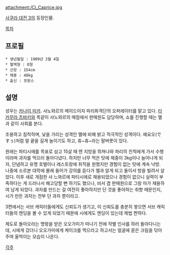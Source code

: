 attachment:/Ci_Caprice.jpg

[[사쿠라 대전 3]]의 등장인물.

[[목차]]

== 프로필 ==
 * 생년월일 : 1909년 2월 4일
 * 혈액형 : O형
 * 신장 : 154cm
 * 체중 : 48kg
 * 출신 : 프랑스 

== 설명 ==
성우는 [[카나이 미카]]. 샤노와르의 메이드이자 파리화격단의 오퍼레이터를 맡고 있다. [[타카무라 츠바키]]와 똑같이 샤노와르의 매점에서 판매원도 담당하며, 쇼를 진행할 때는 멜과 같이 사회를 본다.

조용하고 침착하며, 낯을 가리는 성격인 멜에 비해 밝고 적극적인 성격이다. 예요오(ですぅ)처럼 말 끝을 길게 늘이기도 하고, 휴~휴~라는 말버릇이 있다.

원래는 파티시에를 목표로 삼고 15살 때 렌 지방을 뛰쳐나와 파리의 친척에게 가서 수행이라며 과자를 먹으러 돌아다녔다. 하지만 너무 먹은 탓에 체중이 3kg이나 늘어나게 되자, 단념하고 유명 호텔이나 레스토랑에 취직을 원했지만 경험이 없는 탓에 계속 낙방. 나중에 소르본 대학에 몰래 들어가 강의를 듣다가 멜과 알게 되고 둘이서 방을 빌려서 살았다. 이후 새로 개점한 샤 느와르에 파티시에로 채용되었으나 경험이 없으니 실력이 부족하다는 게 드러나서 해고당할 뻔 하기도 했으나, 비서 겸 판매원으로 그랑 마가 채용하여 남게 되었다. 과자를 만드는 걸 여전히 좋아하지만 단 것을 좋아하는 취향 때문인지, 시가 만든 과자는 전부 단 과자 뿐이라고.

3편에서는 서브 캐릭터들에게도 신뢰도가 생기고, 이 신뢰도를 충분히 쌓으면 서브 캐릭터들의 엔딩을 볼 수 있게 되었기 때문에 시에게도 엔딩이 있는데 제법 짠하다.

제도로 돌아오라는 명령을 받은 오오가미가 떠나기 전에 작별 인사를 하러 돌아다니는데, 시에게 갔더니 오오가미에게 케이크를 먹으라고 하고서는 얼굴에 묻은 크림을 닦아주며 울먹이는 모습이 나온다.

[[각주]]
